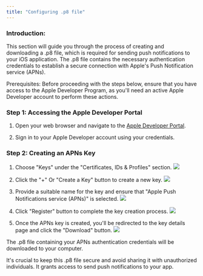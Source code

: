 ```yaml
---
title: "Configuring .p8 file"
---
```


### Introduction:
This section will guide you through the process of creating and downloading a .p8 file, which is required for sending push notifications to your iOS application. The .p8 file contains the necessary authentication credentials to establish a secure connection with Apple's Push Notification service (APNs).

<Note>
Prerequisites:
Before proceeding with the steps below, ensure that you have access to the Apple Developer Program, as you'll need an active Apple Developer account to perform these actions.
</Note>

### Step 1: Accessing the Apple Developer Portal 

1. Open your web browser and navigate to the [Apple Developer Portal](https://developer.apple.com/account).

2. Sign in to your Apple Developer account using your credentials.

### Step 2: Creating an APNs Key

1. Choose "Keys" under the "Certificates, IDs & Profiles" section.
![](/images/push/ios/p8/p8_keys_selection.png)

2. Click the "+" Or "Create a Key" button to create a new key.
![](/images/push/ios/p8/p8_keys_listing.png)

3. Provide a suitable name for the key and ensure that "Apple Push Notifications service (APNs)" is selected.
![](/images/push/ios/p8/p8_create.png)

4. Click "Register" button to complete the key creation process.
![](/images/push/ios/p8/p8_register.png)

5. Once the APNs key is created, you'll be redirected to the key details page and click the "Download" button.
![](/images/push/ios/p8/p8_download.png)

The .p8 file containing your APNs authentication credentials will be downloaded to your computer.

<Note>
It's crucial to keep this .p8 file secure and avoid sharing it with unauthorized individuals. It grants access to send push notifications to your app.
</Note>
